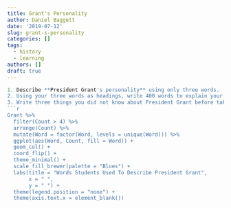 ```yaml
---
title: Grant's Personality
author: Daniel Baggett
date: '2019-07-12'
slug: grant-s-personality
categories: []
tags:
  - history
  - learning
authors: []
draft: true
---
```


```r
1. Describe **President Grant's personality** using only three words. 
2. Using your three words as headings, write 400 words to explain your reasoning. 
3. Write three things you did not know about President Grant before taking this class.
```r
Grant %>% 
  filter(Count > 4) %>% 
  arrange(Count) %>%
  mutate(Word = factor(Word, levels = unique(Word))) %>%
  ggplot(aes(Word, Count, fill = Word)) + 
  geom_col() + 
  coord_flip() +
  theme_minimal() +
  scale_fill_brewer(palette = "Blues") +
  labs(title = "Words Students Used To Describe President Grant",
       x = " ",
       y = " ") +
  theme(legend.position = "none") +
  theme(axis.text.x = element_blank())
```

